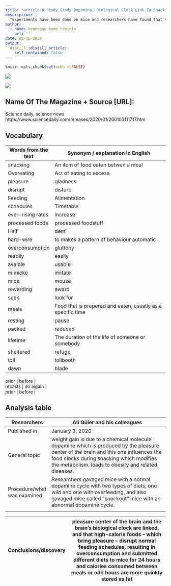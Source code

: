```yaml
---
title: "article-6 Study Finds Dopamine, Biological Clock Link To Snacking, Overeating And Obesity"
description: |
  "Experiments have been done on mice and researchers have found that the brain's pleasure centre that secretes dopamine and the brain's biological clock are linked, and that overeating disrupts normal feeding schedules".
author:
  - name: kenmogne momo rabiole
    url: ''
date: 02-16-2020
output:
  distill::distill_article:
    self_contained: false
---
```


```r
knitr::opts_chunk$set(echo = FALSE)
```

![](https://bebooda.fr/wp-content/uploads/2018/01/Fotolia_30125326_S-640x360.jpg)

![](https://www.sciencedaily.com/images/2020/01/200103111717_1_540x360.jpg)


## Name Of The Magazine + Source [URL]: 

Science daily, science news
https://www.sciencedaily.com/releases/2020/01/200103111717.htm
 
## Vocabulary 

|  Words from the text                      | Synonym / explanation in English                                                                                                                                  |
| ------------------------------------------| -------------------------------------------------------------------------------------------------------------------------------------------------------------------------|
|         snacking                         |        An item of food eaten betwen a meal                                                                                                                                               |
| Overeating                               |        Act of eating to excess                                                                                                       |
|         pleasure                         |        gladness                                                                                                                                              |
| disrupt                              |        disturb                                                                                                       |
|         Feeding                         |        Alimentation                                                                                                                                                |
| schedules                              |        Timetable                                                                                                       |
|         ever-rising rates                        |        increase                                                                                                                                               |
| processed foods                              |        processed foodstuff                                                                                                       |
|         Half                         |        demi                                                                                                                                               |
| hard-wire                              |        to makes a pattern of behaviour automatic                                                                                                       |
|         overconsumption                         |        gluttony                                                                                                                                               |
| readily                              |        easily                                                                                                       |
|         avaible                         |        usable                                                                                                                                              |
| mimicke                            |        imitate                                                                                                       |
|         mice                         |        mouse                                                                                                                                               |
| rewarding                             |        award                                                                                                       |
|         seek                         |        look for                                                                                                                                               |
| meals                             |        Food that is prepered and eaten, usually as a specific time                                                                                                       |
|         resting                         |        pause                                                                                                                                               |
| packed                              |        reduced                                                                                                       |
|         lifetime                         |        The duration of the life of someone or somebody                                                                                                                                               |
| sheltered                              |        refuge                                                                                                      |
|         toll                        |        tollbooth                                                                                                                                               |
| dawn                             |        blade                                                                                                       |

| prior                             |        before                                                                                                       |

| recasts                             |        do aigain                                                                                                       |

| prior                             |        before                                                                                                       |

## Analysis table 

|       Researchers                         |           Ali Güler and his colleagues         |
| ------------------------------------------|-------------------------------------------------------------------------------------------------------------------------------------|
| Published in                              | January 3, 2020                                    |
| General topic                             |   weight gain is due to a chemical molecule dopamine which is produced by the pleasure center of the brain and this one influences the food clocks during snacking which modifies the metabolism, leads to obesity and related diseases.        |
| Procedure/what was examined               |    Researchers gavaged mice with a normal dopamine cycle with two types of diets, one wild and one with overfeeding, and also gavaged mice called "knockout" mice with an abnormal dopamine cycle.          
 |

| Conclusions/discovery                     |   pleasure center of the brain and the brain's biological clock are linked, and that high-calorie foods -- which bring pleasure -- disrupt normal feeding schedules, resulting in overconsumption and submitted different diets to mice for 24 hours and calories consumed between meals or odd hours are more quickly stored as fat             |
| ------------------------------------------|-------------------------------------------------------------------------------------------------------|




